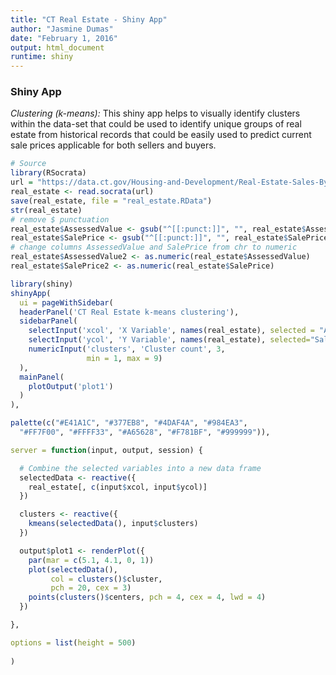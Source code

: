 ```yaml
---
title: "CT Real Estate - Shiny App"
author: "Jasmine Dumas"
date: "February 1, 2016"
output: html_document
runtime: shiny
---
```


### Shiny App

_Clustering (k-means):_ This shiny app helps to visually identify clusters within the data-set that could be used to identify unique groups of real estate from historical records that could be easily used to predict current sale prices applicable for both sellers and buyers.

```r
# Source
library(RSocrata)
url = "https://data.ct.gov/Housing-and-Development/Real-Estate-Sales-By-Town-for-2011-2012-2013/8udc-aepg"
real_estate <- read.socrata(url)
save(real_estate, file = "real_estate.RData")
str(real_estate)
# remove $ punctuation
real_estate$AssessedValue <- gsub("^[[:punct:]]", "", real_estate$AssessedValue)
real_estate$SalePrice <- gsub("^[[:punct:]]", "", real_estate$SalePrice)
# change columns AssessedValue and SalePrice from chr to numeric
real_estate$AssessedValue2 <- as.numeric(real_estate$AssessedValue)
real_estate$SalePrice2 <- as.numeric(real_estate$SalePrice)
```


```r
library(shiny)
shinyApp(
  ui = pageWithSidebar(
  headerPanel('CT Real Estate k-means clustering'),
  sidebarPanel(
    selectInput('xcol', 'X Variable', names(real_estate), selected = "AssessedValue2"),
    selectInput('ycol', 'Y Variable', names(real_estate), selected="SalePrice2"),
    numericInput('clusters', 'Cluster count', 3,
                 min = 1, max = 9)
  ),
  mainPanel(
    plotOutput('plot1')
  )
), 

palette(c("#E41A1C", "#377EB8", "#4DAF4A", "#984EA3",
  "#FF7F00", "#FFFF33", "#A65628", "#F781BF", "#999999")), 

server = function(input, output, session) {

  # Combine the selected variables into a new data frame
  selectedData <- reactive({
    real_estate[, c(input$xcol, input$ycol)]
  })

  clusters <- reactive({
    kmeans(selectedData(), input$clusters)
  })

  output$plot1 <- renderPlot({
    par(mar = c(5.1, 4.1, 0, 1))
    plot(selectedData(),
         col = clusters()$cluster,
         pch = 20, cex = 3)
    points(clusters()$centers, pch = 4, cex = 4, lwd = 4)
  })

}, 

options = list(height = 500)
  
)
```

